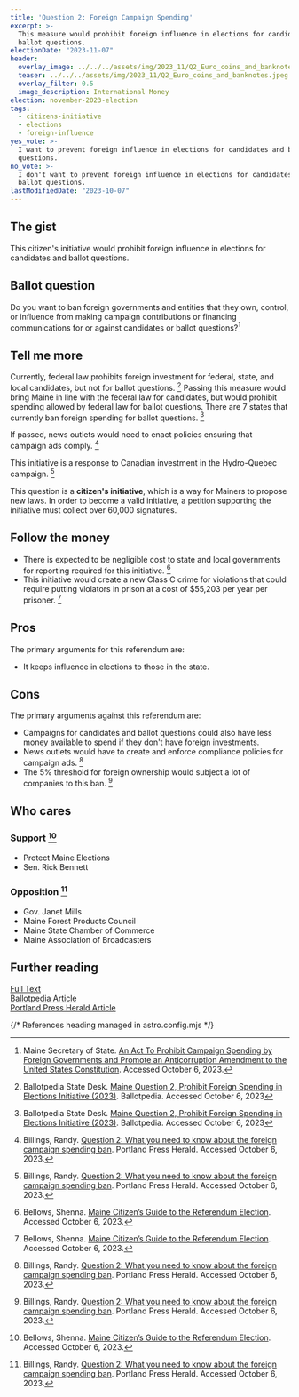 ```yaml
---
title: 'Question 2: Foreign Campaign Spending'
excerpt: >-
  This measure would prohibit foreign influence in elections for candidates and
  ballot questions.
electionDate: "2023-11-07"
header:
  overlay_image: ../../../assets/img/2023_11/Q2_Euro_coins_and_banknotes.jpeg
  teaser: ../../../assets/img/2023_11/Q2_Euro_coins_and_banknotes.jpeg
  overlay_filter: 0.5
  image_description: International Money
election: november-2023-election
tags:
  - citizens-initiative
  - elections
  - foreign-influence
yes_vote: >-
  I want to prevent foreign influence in elections for candidates and ballot
  questions.
no_vote: >-
  I don't want to prevent foreign influence in elections for candidates and
  ballot questions.
lastModifiedDate: "2023-10-07"
---
```


## The gist

This citizen's initiative would prohibit foreign influence in elections for candidates and ballot questions.

## Ballot question

Do you want to ban foreign governments and entities that they own, control, or influence from making campaign contributions or financing communications for or against candidates or ballot questions?[^1]

<YesNoTable yesContent={frontmatter.yes_vote} noContent={frontmatter.no_vote} />

## Tell me more

Currently, federal law prohibits foreign investment for federal, state, and local candidates, but not for ballot questions. [^3] Passing this measure would bring Maine in line with the federal law for candidates, but would prohibit spending allowed by federal law for ballot questions. There are 7 states that currently ban foreign spending for ballot questions. [^3]

If passed, news outlets would need to enact policies ensuring that campaign ads comply. [^4]

This initiative is a response to Canadian investment in the Hydro-Quebec campaign. [^4]

This question is a **citizen's initiative**, which is a way for Mainers to propose new laws. In order to become a valid initiative, a petition supporting the initiative must collect over 60,000 signatures.

## Follow the money

- There is expected to be negligible cost to state and local governments for reporting required for this initiative. [^2]
- This initiative would create a new Class C crime for violations that could require putting violators in prison at a cost of $55,203 per year per prisoner. [^2]

## Pros

The primary arguments for this referendum are:

- It keeps influence in elections to those in the state.

## Cons

The primary arguments against this referendum are:

- Campaigns for candidates and ballot questions could also have less money available to spend if they don't have foreign investments.
- News outlets would have to create and enforce compliance policies for campaign ads. [^4]
- The 5% threshold for foreign ownership would subject a lot of companies to this ban. [^4]

## Who cares

### Support [^2]

- Protect Maine Elections
- Sen. Rick Bennett

### Opposition [^4]

- Gov. Janet Mills
- Maine Forest Products Council
- Maine State Chamber of Commerce
- Maine Association of Broadcasters

## Further reading

[Full Text](https://www.maine.gov/sos/cec/elec/citizens/Prohibit%20Campaign%20Spending%20by%20Foreign.pdf)<br />
[Ballotpedia Article](<https://ballotpedia.org/Maine_Question_2,_Prohibit_Foreign_Spending_in_Elections_Initiative_(2023)>)<br />
[Portland Press Herald Article](https://www.pressherald.com/2023/10/03/question-2-what-you-need-to-know-about-the-foreign-campaign-spending-ban/)

{/* References heading managed in astro.config.mjs */}
[^1]: Maine Secretary of State. [An Act To Prohibit Campaign Spending by Foreign Governments and Promote an Anticorruption Amendment to the United States Constitution](https://www.maine.gov/sos/cec/elec/citizens/Prohibit%20Campaign%20Spending%20by%20Foreign.pdf). Accessed October 6, 2023.
[^2]: Bellows, Shenna. [Maine Citizen’s Guide to the Referendum Election](https://www.maine.gov/sos/cec/elec/upcoming/pdf/citizensguide23.pdf). Accessed October 6, 2023.
[^3]: Ballotpedia State Desk. [Maine Question 2, Prohibit Foreign Spending in Elections Initiative (2023)](<https://ballotpedia.org/Maine_Question_2,_Prohibit_Foreign_Spending_in_Elections_Initiative_(2023)>). Ballotpedia. Accessed October 6, 2023
[^4]: Billings, Randy. [Question 2: What you need to know about the foreign campaign spending ban](https://www.pressherald.com/2023/10/03/question-2-what-you-need-to-know-about-the-foreign-campaign-spending-ban/). Portland Press Herald. Accessed October 6, 2023.
